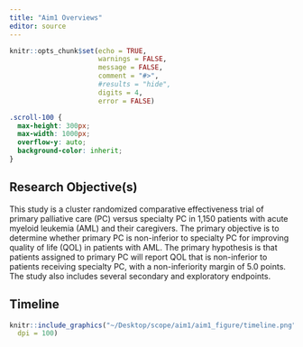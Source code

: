 ```yaml
---
title: "Aim1 Overviews"
editor: source
---
```


```r
knitr::opts_chunk$set(echo = TRUE,
                      warnings = FALSE,
                      message = FALSE,
                      comment = "#>",
                      #results = "hide",
                      digits = 4,
                      error = FALSE)
```

```css
.scroll-100 {
  max-height: 300px;
  max-width: 1000px;
  overflow-y: auto;
  background-color: inherit;
}
```

## Research Objective(s) {#sec-overview}

This study is a cluster randomized comparative effectiveness trial of primary palliative care (PC) versus specialty PC in 1,150 patients with acute myeloid leukemia (AML) and their caregivers. The primary objective is to determine whether primary PC is non-inferior to specialty PC for improving quality of life (QOL) in patients with AML. The primary hypothesis is that patients assigned to primary PC will report QOL that is non-inferior to patients receiving specialty PC, with a non-inferiority margin of 5.0 points. The study also includes several secondary and exploratory endpoints.


## Timeline

```r
knitr::include_graphics("~/Desktop/scope/aim1/aim1_figure/timeline.png", 
  dpi = 100)
```

